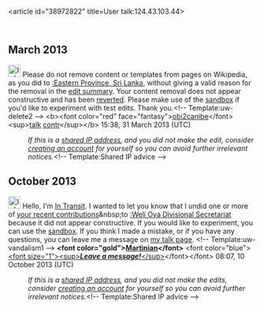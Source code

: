 <article id="38972822" title=User talk:124.43.103.44>
	<talkpage id="38972822" title="User talk:124.43.103.44">
== March 2013 ==
[[Image:Information.svg|25px|alt=|link=]] Please do not remove content or templates from pages on Wikipedia, as you did to [[:Eastern Province, Sri Lanka]], without giving a valid reason for the removal in the [[Help:Edit summary|edit summary]]. Your content removal does not appear constructive and has been [[Help:Reverting|reverted]]. Please make use of the [[Wikipedia:Sandbox|sandbox]] if you'd like to experiment with test edits. Thank you.&lt;!-- Template:uw-delete2 --&gt; &lt;b&gt;&lt;font color=&quot;red&quot; face=&quot;fantasy&quot;&gt;[[User:Obi2canibe|obi2canibe]]&lt;/font&gt;&lt;sup&gt;[[User_talk:Obi2canibe|talk]] [[Special:Contributions/Obi2canibe|contr]]&lt;/sup&gt;&lt;/b&gt; 15:38, 31 March 2013 (UTC)
:''If this is a [[Network address translation|shared IP address]], and you did not make the edit, consider [[Wikipedia:Why create an account?|creating an account]] for yourself so you can avoid further irrelevant notices.''&lt;!-- Template:Shared IP advice --&gt;
== October 2013 ==
[[File:Information.svg|25px|alt=Information icon]] Hello, I'm [[User:In Transit|In Transit]]. I wanted to let you know that I undid one or more of [[Special:Contributions/124.43.103.44|your recent contributions]]&amp;nbsp;to [[:Weli Oya Divisional Secretariat]] because it did not appear constructive. If you would like to experiment, you can use the [[WP:sandbox|sandbox]]. If you think I made a mistake, or if you have any questions, you can leave me a message on [[User_talk:In Transit|my talk page]]. &lt;!-- Template:uw-vandalism1 --&gt;  '''&lt;font color=&quot;gold&quot;&gt;[[User:In Transit|Martinian]]&lt;/font&gt;''' &lt;font color=&quot;blue&quot;&gt;[[User_talk:In Transit|&lt;font size=&quot;1&quot;&gt;&lt;sup&gt;''' ''Leave a message!'' '''&lt;/sup&gt;]]&lt;/font&gt;&lt;/font&gt; 08:07, 10 October 2013 (UTC)
:''If this is a [[Network address translation|shared IP address]], and you did not make the edits, consider [[Wikipedia:Why create an account?|creating an account]] for yourself so you can avoid further irrelevant notices.''&lt;!-- Template:Shared IP advice --&gt;
	</talkpage>
</article>